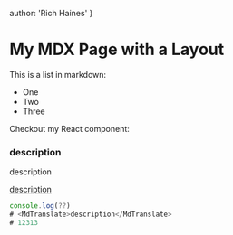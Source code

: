 author: 'Rich Haines'
}

# My MDX Page with a Layout

This is a list in markdown:

- One
- Two
- Three

Checkout my React component:
### <MdTranslate>description</MdTranslate>

<MdTranslate>description</MdTranslate>

[<MdTranslate>description</MdTranslate>](http://www.baidu.com)

<MyComponent/>

```javascript
console.log(??)
# <MdTranslate>description</MdTranslate>
# 12313
```
